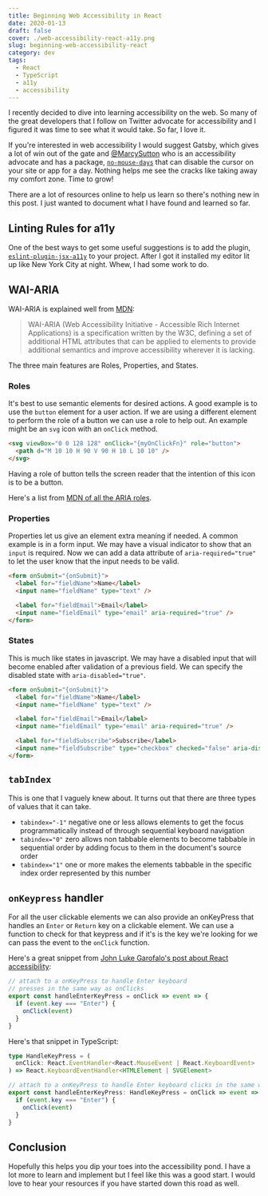 ```yaml
---
title: Beginning Web Accessibility in React
date: 2020-01-13
draft: false
cover: ./web-accessibility-react-a11y.png
slug: beginning-web-accessibility-react
category: dev
tags:
  - React
  - TypeScript
  - a11y
  - accessibility
---
```


I recently decided to dive into learning accessibility on the web. So many of the great developers that I follow on Twitter advocate for accessibility and I figured it was time to see what it would take. So far, I love it.

If you're interested in web accessibility I would suggest Gatsby, which gives a lot of win out of the gate and [@MarcySutton](https://twitter.com/marcysutton) who is an accessibility advocate and has a package, [`no-mouse-days`](https://github.com/marcysutton/no-mouse-days) that can disable the cursor on your site or app for a day. Nothing helps me see the cracks like taking away my comfort zone. Time to grow!

There are a lot of resources online to help us learn so there's nothing new in this post. I just wanted to document what I have found and learned so far.

## Linting Rules for a11y

One of the best ways to get some useful suggestions is to add the plugin, [`eslint-plugin-jsx-a11y`](https://www.npmjs.com/package/eslint-plugin-jsx-a11y) to your project. After I got it installed my editor lit up like New York City at night. Whew, I had some work to do.

## WAI-ARIA

WAI-ARIA is explained well from [MDN](https://developer.mozilla.org/en-US/docs/Learn/Accessibility/WAI-ARIA_basics):

> WAI-ARIA (Web Accessibility Initiative - Accessible Rich Internet Applications) is a specification written by the W3C, defining a set of additional HTML attributes that can be applied to elements to provide additional semantics and improve accessibility wherever it is lacking.

The three main features are Roles, Properties, and States.

### Roles

It's best to use semantic elements for desired actions. A good example is to use the `button` element for a user action. If we are using a different element to perform the role of a button we can use a role to help out. An example might be an `svg` icon with an `onClick` method.

```html
<svg viewBox="0 0 128 128" onClick="{myOnClickFn}" role="button">
  <path d="M 10 10 H 90 V 90 H 10 L 10 10" />
</svg>
```

Having a role of button tells the screen reader that the intention of this icon is to be a button.

Here's a list from [MDN of all the ARIA roles](https://developer.mozilla.org/en-US/docs/Web/Accessibility/ARIA/Roles).

### Properties

Properties let us give an element extra meaning if needed. A common example is in a form input. We may have a visual indicator to show that an `input` is required. Now we can add a data attribute of `aria-required="true"` to let the user know that the input needs to be valid.

```html
<form onSubmit="{onSubmit}">
  <label for="fieldName">Name</label>
  <input name="fieldName" type="text" />

  <label for="fieldEmail">Email</label>
  <input name="fieldEmail" type="email" aria-required="true" />
</form>
```

### States

This is much like states in javascript. We may have a disabled input that will become enabled after validation of a previous field. We can specify the disabled state with `aria-disabled="true"`.

```html
<form onSubmit="{onSubmit}">
  <label for="fieldName">Name</label>
  <input name="fieldName" type="text" />

  <label for="fieldEmail">Email</label>
  <input name="fieldEmail" type="email" aria-required="true" />

  <label for="fieldSubscribe">Subscribe</label>
  <input name="fieldSubscribe" type="checkbox" checked="false" aria-disabled="true" />
</form>
```

## `tabIndex`

This is one that I vaguely knew about. It turns out that there are three types of values that it can take.

- `tabindex="-1"` negative one or less allows elements to get the focus programmatically instead of through sequential keyboard navigation
- `tabindex="0"` zero allows non tabbable elements to become tabbable in sequential order by adding focus to them in the document's source order
- `tabindex="1"` one or more makes the elements tabbable in the specific index order represented by this number

## `onKeypress` handler

For all the user clickable elements we can also provide an onKeyPress that handles an `Enter` or `Return` key on a clickable element. We can use a function to check for that keypress and if it's is the key we're looking for we can pass the event to the `onClick` function.

Here's a great snippet from [John Luke Garofalo's post about React accessibility](https://dev.to/johnlukeg/make-react-navigation-accessible-again):

```jsx
// attach to a onKeyPress to handle Enter keyboard
// presses in the same way as onClicks
export const handleEnterKeyPress = onClick => event => {
  if (event.key === "Enter") {
    onClick(event)
  }
}
```

Here's that snippet in TypeScript:

```typescript
type HandleKeyPress = (
  onClick: React.EventHandler<React.MouseEvent | React.KeyboardEvent>
) => React.KeyboardEventHandler<HTMLElement | SVGElement>

// attach to a onKeyPress to handle Enter keyboard clicks in the same way as onClicks
export const handleEnterKeyPress: HandleKeyPress = onClick => event => {
  if (event.key === "Enter") {
    onClick(event)
  }
}
```

## Conclusion

Hopefully this helps you dip your toes into the accessibility pond. I have a lot more to learn and implement but I feel like this was a good start. I would love to hear your resources if you have started down this road as well.
